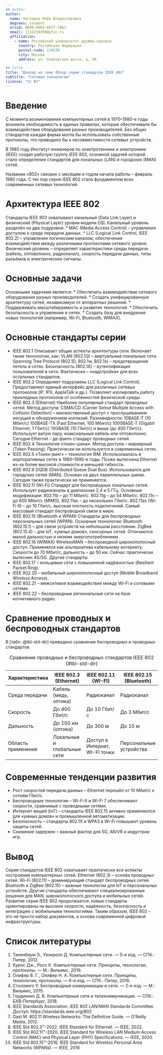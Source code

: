 ```yaml
---
## Author
author:
  name: Чигладзе Майя Владиславовна
  degrees: student
  orcid: 0000-0002-0877-7063
  email: 1132239399@pfur.ru
  affiliation:
    - name: Российский университет дружбы народов
      country: Российская Федерация
      postal-code: 119530
      city: Москва
      address: ул. Очаковское шоссе, д. 9А

## Title
title: "Доклад на тему Обзор серии стандартов IEEE 802"
subtitle: "Cетевые технологии"
license: "CC BY"
---
```


# Введение

С момента возникновения компьютерных сетей в 1970–1980-е годы возникла
необходимость в единых правилах, которые обеспечивали бы взаимодействие
оборудования разных производителей. Без общих стандартов каждая фирма могла
бы использовать собственные протоколы, что приводило бы к несовместимости
сетевых устройств.

В 1980 году Институт инженеров по электротехнике и электронике
(IEEE) создал рабочую группу IEEE 802, основной задачей которой стало
определение стандартов для локальных (LAN) и городских (MAN) сетей.

Название «802» связано с месяцем и годом начала работы – февраль 1980
года. С тех пор серия IEEE 802 стала фундаментом всех современных сетевых
технологий.

# Архитектура IEEE 802

Стандарты IEEE 802 охватывают канальный (Data Link Layer) и физический
(Physical Layer) уровни модели OSI.
Канальный уровень разделён на два подуровня:
 * MAC (Media Access Control) – управление доступом к среде передачи данных.
 * LLC (Logical Link Control, IEEE 802.2) – управление логическим каналом,
обеспечение взаимодействия между различными протоколами сетевого уровня.
Физический уровень – определяет характеристики среды передачи (кабель,
оптоволокно, радиоканал), скорость передачи данных, типы разъёмов и
электрические сигналы.

# Основные задачи

Основными задачами является:
 * Обеспечить взаимодействие сетевого оборудования разных производителей.
 * Создать унифицированную архитектуру сетей, независимую от аппаратных
решений.
 * Поддерживать масштабируемость и развитие технологий.
 * Обеспечить безопасность и управление в сетях.
 * Создать базу для внедрения новых технологий (например, Wi-Fi, Bluetooth,
WiMAX).

# Основные стандарты серии

 * IEEE 802.1
Описывает общие аспекты архитектуры сети.
Включает такие технологии, как:
VLAN (802.1Q) – виртуальные локальные сети.
Spanning Tree Protocol (802.1D, 802.1w, 802.1s) – предотвращение петель в сетях.
Безопасность (802.1X) – аутентификация пользователей в сети.
Фактически – «надстройка» для всех остальных стандартов.
 * IEEE 802.2
Определяет подуровень LLC (Logical Link Control).
Предоставляет единый интерфейс для различных сетевых протоколов (IP, IPX,
AppleTalk и др.).
Позволяет изолировать работу прикладных протоколов от особенностей физической
среды.
 * IEEE 802.3 (Ethernet)
Наиболее популярный стандарт проводных сетей.
Метод доступа: CSMA/CD (Carrier Sense Multiple Access with Collision Detection) –
множественный доступ с прослушиванием несущей и обнаружением коллизий.
Разновидности:
10BASE-T (10 Мбит/с)
100BASE-TX (Fast Ethernet, 100 Мбит/с)
1000BASE-T (Gigabit Ethernet, 1 Гбит/с)
10GBASE (10 Гбит/с) и выше (до 400 Гбит/с).
Использует витую пару, коаксиальный кабель или оптоволокно.
Сегодня Ethernet – де-факто стандарт проводных сетей.
 * IEEE 802.4
Технология «токен-шина».
Метод доступа – маркерный (Token Passing).
Практически не используется в современных сетях.
 * IEEE 802.5
«Токен-ринг» – технология IBM.
Использовалась в корпоративных сетях в 1980–1990-е годы.
Позже вытеснена Ethernet из-за более высокой стоимости и меньшей гибкости.
 * IEEE 802.6
DQDB (Distributed Queue Dual Bus).
Использовался для городских сетей (MAN).
Основан на двух параллельных шинах.
Сегодня также практически не применяется.
 * IEEE 802.11 (Wi-Fi)
Стандарт для беспроводных локальных сетей.
Использует радиоканалы в диапазонах 2,4 и 5 ГГц.
Основные модификации:
802.11b – до 11 Мбит/с.
802.11g – до 54 Мбит/с.
802.11n – до 600 Мбит/с (MIMO).
802.11ac – до нескольких Гбит/с.
802.11ax (Wi-Fi 6) – до 10 Гбит/с, высокая плотность подключений.
Самый массовый стандарт беспроводной связи в мире.
 * IEEE 802.15 (Bluetooth и WPAN)
Стандарты для беспроводных персональных сетей (WPAN).
Основные технологии:
Bluetooth (802.15.1) – для связи устройств на небольшом расстоянии.
ZigBee (802.15.4) – для IoT, «умных домов», сенсорных сетей.
Отличаются малой дальностью и низким энергопотреблением
 * IEEE 802.16 (WiMAX)
WirelessMAN – беспроводной широкополосный доступ.
Применялся как альтернатива кабельному интернету.
Скорости до 70 Мбит/с, дальность – до 50 км.
Сейчас практически вытеснен 4G/5G.
Другие стандарты
 * IEEE 802.17 – кольцевые сети с повышенной надёжностью (Resilient Packet Ring).
 * IEEE 802.20 – мобильный широкополосный доступ (Mobile Broadband Wireless
Access).
 * IEEE 802.21 – межсетевое взаимодействие между Wi-Fi и сотовыми сетями.
 * IEEE 802.22 – беспроводные региональные сети на базе когнитивного радио.

# Сравнение проводных и беспроводных стандартов

В [табл. @tbl-std-dir] приведено сравнение беспроводных и проводных стандартов

| Характеристика     | IEEE 802.3 (Ethernet)       | IEEE 802.11 (WI-FI)            | IEEE 802.15 (Bluetooth) |
|--------------------|-----------------------------|--------------------------------|-------------------------|
| Среда передачи     | Кабель (медь, оптика)       | Радиоканал                     | Радиоканал              |                                             
| Скорость           | До 400 Гбит/с               | До 10 Гбит/с                   | До 3 Мбит/с             |
| Дальность          | До 100 км (оптика)          | До 300 м                       | До 10 м                 |
| Область применения | Локальные и глобальные сети | Доступ в Интернет, WI-FI точки | Персональные устройства |

: Сравнение проводных и беспроводных стандартов IEEE 802 {#tbl-std-dir}

# Современные тенденции развития

 * Рост скоростей передачи данных – Ethernet перешёл от 10 Мбит/с к сотням Гбит/с.
 * Беспроводные технологии – Wi-Fi 6 и Wi-Fi 7 обеспечивают скорости, cравнимые с проводными сетями.
 * Интернет вещей (IoT) – стандарты IEEE 802.15 активно применяются для «умных домов» и промышленной автоматизации.
 * Безопасность – стандарты 802.1X и WPA3 в Wi-Fi повышают уровень защиты сетей.
 * Снижение задержек – важный фактор для 5G, AR/VR и индустрии игр.

# Вывод 

Серия стандартов IEEE 802 охватывает практически все аспекты построения
компьютерных сетей.
Ethernet (802.3) – основа проводных сетей.
Wi-Fi (802.11) – доминирующий стандарт беспроводных сетей.
Bluetooth и ZigBee (802.15) – важные технологии для IoT и персональных устройств.
Другие стандарты обеспечивают специализированные решения для MAN,
широкополосного доступа и мобильных сетей.
Развитие серии IEEE 802 продолжается: новые стандарты ориентированы на высокие
скорости, надёжность, безопасность и интеграцию с мобильными технологиями.
Таким образом, IEEE 802 – это не просто набор документов, а основа современной
цифровой инфраструктуры.

# Список литературы{.unnumbered}

1. Таненбаум Э., Уэзеролл Д.
Компьютерные сети. — 5-е изд. — СПб.: Питер, 2012.
2. Курос Дж., Росс К.
Компьютерные сети. Принципы, технологии, протоколы. — М.: Вильямс, 2019.
3. Олифер В. Г., Олифер Н. А.
Компьютерные сети. Принципы, технологии, протоколы. — 6-е изд. — СПб.:
Питер, 2016.
4. Столлингс У.
Беспроводные коммуникации и сети. — 2-е изд. — М.: Вильямс, 2015.
5. Гордиенко Д. В.
Компьютерные сети и телекоммуникации. — СПб.: БХВ-Петербург, 2018.
6. IEEE Standards Association.
IEEE 802 LAN/MAN Standards Committee.
Доступ: https://standards.ieee.org/802
7. Gast M.
802.11 Wireless Networks: The Definitive Guide. — O’Reilly Media, 2012.
8. IEEE Std 802.3™-2022.
IEEE Standard for Ethernet. — IEEE, 2022.
9. IEEE Std 802.11™-2020.
IEEE Standard for Wireless LAN Medium Access Control (MAC) and Physical Layer
(PHY) Specifications. — IEEE, 2020.
10. IEEE Std 802.15™-2016.
IEEE Standard for Wireless Personal Area Networks (WPANs). — IEEE, 2016

::: {#refs}
:::
